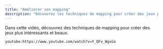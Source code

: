 ```yaml
---
title: "Améliorer son mapping"
description: "Découvrez les techniques de mapping pour créer des jeux plus intéressants et beaux."
---
```


Dans cette vidéo, découvrez des techniques de mapping pour créer des jeux plus intéressants et beaux.

`youtube:https://www.youtube.com/watch?v=Y_QFv_WgxGo`
